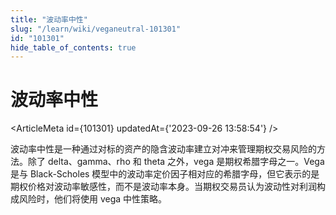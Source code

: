 ```yaml
---
title: "波动率中性"
slug: "/learn/wiki/veganeutral-101301"
id: "101301"
hide_table_of_contents: true
---
```



# 波动率中性

<ArticleMeta id={101301} updatedAt={'2023-09-26 13:58:54'} />
<div className='border-solid border-b border-t-0 my-4 border-[var(--ifm-color-gray-300)]' />

波动率中性是一种通过对标的资产的隐含波动率建立对冲来管理期权交易风险的方法。除了 delta、gamma、rho 和 theta 之外，vega 是期权希腊字母之一。Vega 是与 Black-Scholes 模型中的波动率定价因子相对应的希腊字母，但它表示的是期权价格对波动率敏感性，而不是波动率本身。当期权交易员认为波动性对利润构成风险时，他们将使用 vega 中性策略。
